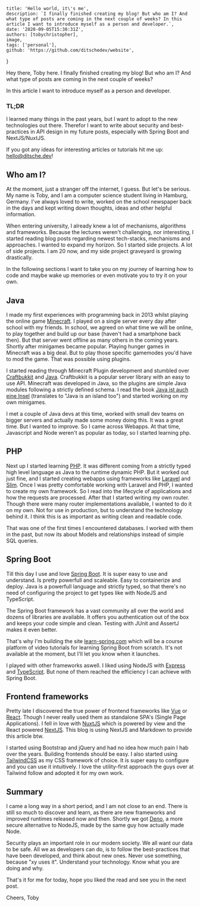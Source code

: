 
    title: 'Hello world, it\'s me',
    description: `I finally finished creating my blog! But who am I? And what type of posts are coming in the next couple of weeks? In this article I want to introduce myself as a person and developer.`,
    date: '2020-09-05T15:30:31Z',
    authors: [tobychristopher],
    image,
    tags: ['personal'],
    github: 'https://github.com/ditschedev/website',
}

Hey there, Toby here. I finally finished creating my blog! But who am I? And what type of posts are coming in the next couple of weeks?

In this article I want to introduce myself as a person and developer.

<!--more-->

### TL;DR

I learned many things in the past years, but I want to adopt to the new technologies out there. Therefor I want to write about security and best-
practices in API design in my future posts, especially with Spring Boot and NextJS/NuxtJS.

If you got any ideas for interesting articles or tutorials hit me up: <a href="mailto:hello@ditsche.dev">hello@ditsche.dev</a>!

## Who am I?

At the moment, just a stranger off the internet, I guess. But let's be serious. My name is Toby, and I am a computer science student living in Hamburg,
Germany. I've always loved to write, worked on the school newspaper back in the days and kept writing down thoughts, ideas and other helpful information.

When entering university, I already knew a lot of mechanisms, algorithms and frameworks. Because the lectures weren't challenging, nor interesting, I
started reading blog posts regarding newest tech-stacks, mechanisms and approaches. I wanted to expand my horizon. So I started side projects. A lot of
side projects. I am 20 now, and my side project graveyard is growing drastically.

In the following sections I want to take you on my journey of learning how to code and maybe wake up memories or even motivate you to try it on your own.

## Java

I made my first experiences with programming back in 2013 whilst playing the online game [Minecraft](https://www.minecraft.net). I played on a single server
every day after school with my friends. In school, we agreed on what time we will be online, to play together and build up our base (haven't had a smartphone
back then). But that server went offline as many others in the coming years. Shortly after minigames became popular. Playing hunger games in Minecraft
was a big deal. But to play those specific gamemodes you'd have to mod the game. That was possible using plugins.

I started reading through Minecraft Plugin development and stumbled over [Craftbukkit](https://getbukkit.org/) and [Java](https://www.java.com).
Craftbukkit is a popular server library with an easy to use API. Minecraft was developed in Java, so the plugins are simple Java modules following a
strictly defined schema. I read the book [Java ist auch eine Insel](http://openbook.rheinwerk-verlag.de/javainsel/) (translates to "Java is an island too")
and started working on my own minigames.

I met a couple of Java devs at this time, worked with small dev teams on bigger servers and actually made some money doing this. It was a great time.
But I wanted to improve. So I came across Webapps. At that time, Javascript and Node weren't as popular as today, so I started learning php.

## PHP

Next up I started learning [PHP](https://www.php.net). It was different coming from a strictly typed high level language as Java to the runtime dynamic PHP. But it worked out
just fine, and I started creating webapps using frameworks like [Laravel](https://laravel.com/) and [Slim](http://www.slimframework.com/). Once I was pretty comfortable working with Laravel and PHP, I wanted
to create my own framework. So I read into the lifecycle of applications and how the requests are processed. After that I started writing my own router.
Though there were many router implementations available, I wanted to do it on my own. Not for use in production, but to understand the technology behind it.
I think this is as important as writing clean and readable code.

That was one of the first times I encountered databases. I worked with them in the past,
but now its about Models and relationships instead of simple SQL queries.

## Spring Boot

Till this day I use and love [Spring Boot](https://spring.io/). It is super easy to use and understand. Is pretty powerfull and scaleable. Easy to
containerize and deploy. Java is a powerfull language and strictly typed, so that there's no need of configuring the project to get types like with
NodeJS and TypeScript.

The Spring Boot framework has a vast community all over the world and dozens of libraries are available. It offers you authentication out of the box
and keeps your code simple and clean. Testing with JUnit and AssertJ makes it even better.

That's why I'm building the site [learn-spring.com](learn-spring.com)
which will be a course platform of video tutorials for learning Spring Boot from scratch. It's not available at the moment, but I'll let you know when
it launches.

I played with other frameworks aswell. I liked using NodeJS with [Express](https://expressjs.com/) and [TypeScript](https://www.typescriptlang.org/).
But none of them reached the efficiency I can achieve with Spring Boot.

## Frontend frameworks

Pretty late I discovered the true power of frontend frameworks like [Vue](https://vuejs.org/) or [React](https://reactjs.org/). Though I never really used
them as standalone SPA's (Single Page Applications). I fell in love with [NuxtJS](https://nuxtjs.org/) which is powered by view and the React powered
[NextJS](https://nextjs.org/). This blog is using NextJS and Markdown to provide this article btw.

I started using Bootstrap and jQuery and had no idea how much pain I hab over the years. Building frontends should be easy. I also started using
[TailwindCSS](https://tailwindcss.com/) as my CSS framework of choice. It is super easy to configure and you can use it intuitively. I love the utility-first
approach the guys over at Tailwind follow and adopted it for my own work.

## Summary

I came a long way in a short period, and I am not close to an end. There is still so much to discover and learn, as there are new frameworks and improved runtimes
released now and then. Shortly we got [Deno](https://deno.land/), a more secure alternative to NodeJS, made by the same guy how actually made Node.

Security plays an important role in our modern society. We all want our data to be safe. All we as developers can do, is to follow the best-practices
that have been developed, and think about new ones. Never use something, because "xy uses it". Understand your technology. Know what you are doing
and why.

That's it for me for today, hope you liked the read and see you in the next post.

Cheers,
Toby
